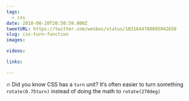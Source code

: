 ```yaml
---
tags:
  - css
date: 2018-08-20T20:50:59.000Z
tweetURL: https://twitter.com/wesbos/status/1031644788095942658
slug: css-turn-function
images:

videos:

links:

---
```

🔥 Did you know CSS has a `turn` unit? It’s often easier to turn something `rotate(0.75turn)` instead of doing the math to `rotate(270deg)`

